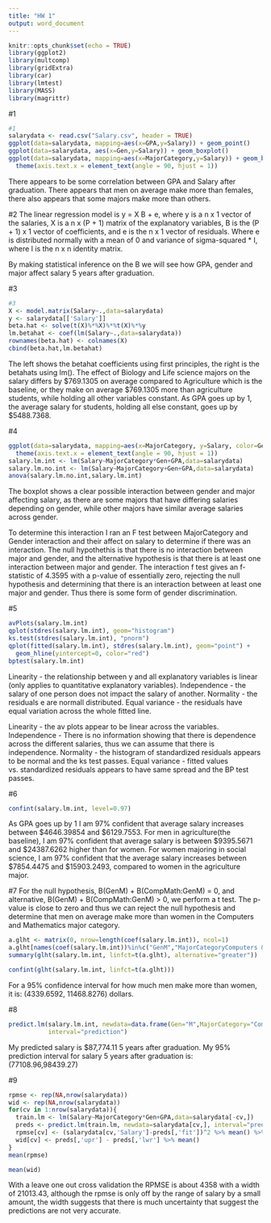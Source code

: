 ```yaml
---
title: "HW 1"
output: word_document
---
```


```r
knitr::opts_chunk$set(echo = TRUE)
library(ggplot2)
library(multcomp)
library(gridExtra) 
library(car)
library(lmtest)
library(MASS)
library(magrittr) 
```

#1

```r
#1
salarydata <- read.csv("Salary.csv", header = TRUE)
ggplot(data=salarydata, mapping=aes(x=GPA,y=Salary)) + geom_point()
ggplot(data=salarydata, aes(x=Gen,y=Salary)) + geom_boxplot()
ggplot(data=salarydata, mapping=aes(x=MajorCategory,y=Salary)) + geom_boxplot() + 
  theme(axis.text.x = element_text(angle = 90, hjust = 1))

```
There appears to be some correlation between GPA and Salary after graduation. There appears that men on average make more than females, there also appears that some majors make more than others.

#2
The linear regression model is y = X B + e, where y is a n x 1 vector of the salaries, X is a n x (P + 1) matrix of the explanatory variables, B is the (P + 1) x 1 vector of coefficients, and e is the n x 1 vector of residuals. Where e is distributed normally with a mean of 0 and variance of sigma-squared * I, where I is the n x n identity matrix.

By making statistical inference on the B we will see how GPA, gender and major affect salary 5 years after graduation.

#3

```r
#3
X <- model.matrix(Salary~.,data=salarydata)
y <- salarydata[['Salary']]
beta.hat <- solve(t(X)%*%X)%*%t(X)%*%y
lm.betahat <- coef(lm(Salary~.,data=salarydata))
rownames(beta.hat) <- colnames(X)
cbind(beta.hat,lm.betahat)
```

The left shows the betahat coefficients using first principles, the right is the betahats using lm(). The effect of Biology and Life science majors on the salary differs by $769.1305 on average compared to Agriculture which is the baseline, or they make on average $769.1305 more than agriculture students, while holding all other variables constant. As GPA goes up by 1, the average salary for students, holding all else constant, goes up by $5488.7368.

#4

```r
ggplot(data=salarydata, mapping=aes(x=MajorCategory, y=Salary, color=Gen)) + geom_boxplot() +
  theme(axis.text.x = element_text(angle = 90, hjust = 1))
salary.lm.int <- lm(Salary~MajorCategory*Gen+GPA,data=salarydata)
salary.lm.no.int <- lm(Salary~MajorCategory+Gen+GPA,data=salarydata)
anova(salary.lm.no.int,salary.lm.int)
```
The boxplot shows a clear possible interaction between gender and major affecting salary, as there are some majors that have differing salaries depending on gender, while other majors have similar average salaries across gender.

To determine this interaction I ran an F test between MajorCategory and Gender interaction and their affect on salary to determine if there was an interaction. The null hypothethis is that there is no interaction between major and gender, and the alternative hypothesis is that there is at least one interaction between major and gender. The interaction f test gives an f-statistic of 4.3595 with a p-value of essentially zero, rejecting the null hypothesis and determining that there is an interaction between at least one major and gender. Thus there is some form of gender discrimination.

#5

```r
avPlots(salary.lm.int)
qplot(stdres(salary.lm.int), geom="histogram")
ks.test(stdres(salary.lm.int), "pnorm")
qplot(fitted(salary.lm.int), stdres(salary.lm.int), geom="point") +
  geom_hline(yintercept=0, color="red")
bptest(salary.lm.int)
```


Linearity - the relationship between y and all explanatory variables is linear (only applies to quantitative explanatory variables).
Independence - the salary of one person does not impact the salary of another.
Normality - the residuals e are normall distributed.
Equal variance - the residuals have equal variation across the whole fitted line.

Linearity - the av plots appear to be linear across the variables.
Independence - There is no information showing that there is dependence across the different salaries, thus we can assume that there is independence.
Normality - the histogram  of standardized residuals appears to be normal and the ks test passes.
Equal variance - fitted values vs. standardized residuals appears to have same spread and the BP test passes.

#6

```r
confint(salary.lm.int, level=0.97)
```

As GPA goes up by 1 I am 97% confident that average salary increases between $4646.39854 and $6129.7553.
For men in agriculture(the baseline), I am 97% confident that average salary is between $9395.5671 and $24387.6262 higher than for women.
For women majoring in social science, I am 97% confident that the average salary increases between $7854.4475 and $15903.2493, compared to women in the agriculture major.


#7
For the null hypothesis, B(GenM) + B(CompMath:GenM) = 0, and alternative, B(GenM) + B(CompMath:GenM) > 0, we perform a t test. The p-value is close to zero and thus we can reject the null hypothesis and determine that men on average make more than women in the Computers and Mathematics major category.

```r
a.glht <- matrix(0, nrow=length(coef(salary.lm.int)), ncol=1)
a.glht[names(coef(salary.lm.int))%in%c("GenM","MajorCategoryComputers & Mathematics:GenM")] <- 1
summary(glht(salary.lm.int, linfct=t(a.glht), alternative="greater"))
```


```r
confint(glht(salary.lm.int, linfct=t(a.glht)))
```

For a 95% confidence interval for how much men make more than women, it is: (4339.6592, 11468.8276) dollars.

#8
```r
predict.lm(salary.lm.int, newdata=data.frame(Gen="M",MajorCategory="Computers & Mathematics", GPA=2.9),
           interval="prediction")
```
My predicted salary is $87,774.11 5 years after graduation.
My 95% prediction interval for salary 5 years after graduation is: (77108.96,98439.27)

#9
```r
rpmse <- rep(NA,nrow(salarydata))
wid <- rep(NA,nrow(salarydata))
for(cv in 1:nrow(salarydata)){
  train.lm <- lm(Salary~MajorCategory*Gen+GPA,data=salarydata[-cv,])
  preds <- predict.lm(train.lm, newdata=salarydata[cv,], interval="prediction")
  rpmse[cv] <- (salarydata[cv,'Salary']-preds[,'fit'])^2 %>% mean() %>% sqrt()
  wid[cv] <- preds[,'upr'] - preds[,'lwr'] %>% mean()
}
mean(rpmse)
```

```r
mean(wid)
```
With a leave one out cross validation the RPMSE is about 4358 with a width of 21013.43, although the rpmse is only off by the range of salary by a small amount, the width suggests that there is much uncertainty that suggest the predictions are not very accurate.
